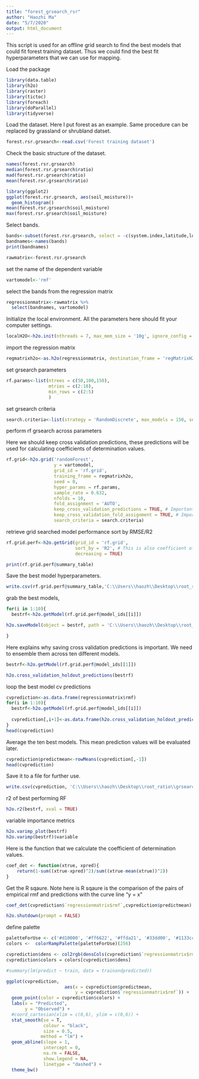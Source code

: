 ---
title: "forest_grsearch_rsr"
author: "Haozhi Ma"
date: "5/7/2020"
output: html_document
---


This script is used for an offline grid search to find the best models that could fit forest training dataset. Thus we could find the best fit hyperparameters that we can use for mapping.


Load the package
```{R}
library(data.table)
library(h2o)
library(raster)
library(tictoc)
library(foreach)
library(doParallel)
library(tidyverse)
```
Load the dataset. Here I put forest as an example. Same procedure can be replaced by grassland or shrubland datset. 

```{R}
forest.rsr.grsearch<-read.csv('Forest training dataset')

```

Check the basic structure of the dataset.
```{R}
names(forest.rsr.grsearch)
median(forest.rsr.grsearch$ratio)
mad(forest.rsr.grsearch$ratio)
mean(forest.rsr.grsearch$ratio)
```
```{R}
library(ggplot2)
ggplot(forest.rsr.grsearch, aes(soil_moisture))+
  geom_histogram()
mean(forest.rsr.grsearch$soil_moisture)
max(forest.rsr.grsearch$soil_moisture)
```

Select bands.

```{R}
bands<-subset(forest.rsr.grsearch, select = -c(system.index,latitude,longitude,index,Pixel_Lat, Pixel_Long,latitude_209564535,longitude_209564535,ratio,.geo,Global_Biomass_IPCC,X,X_1,Abs_Lat,rmf))
bandnames<-names(bands)
print(bandnames)

```


```{R}
rawmatrix<-forest.rsr.grsearch

```



set the name of the dependent variable

```{R}
vartomodel<-'rmf'
```
select the bands from the regression matrix
```{R}
regressionmatrix<-rawmatrix %>%
  select(bandnames, vartomodel)
```

Initialize the local environment. All the parameters here should fit your computer settings.
```{R}
localH2O<-h2o.init(nthreads = 7, max_mem_size = '10g', ignore_config = TRUE)

```


import the regression matrix
```{R}
regmatrixh2o<-as.h2o(regressionmatrix, destination_frame = 'regMatrixH2O')
```


set grsearch parameters

```{R}
rf.params<-list(ntrees = c(50,100,150),
                mtries = c(2:10),
                min_rows = c(2:5)
                )

```

set grsearch criteria

```{R}
search.criteria<-list(strategy = 'RandomDiscrete', max_models = 150, seed = 0, max_runtime_secs = 3600)


```



perform rf grsearch across parameters

Here we should keep cross validation predictions, these predictions will be used for calculating coefficients of determination values. 
```{R}
rf.grid<-h2o.grid('randomForest',
                  y = vartomodel,
                  grid_id = 'rf.grid',
                  training_frame = regmatrixh2o,
                  seed = 0,
                  hyper_params = rf.params,
                  sample_rate = 0.632,
                  nfolds = 10,
                  fold_assignment = 'AUTO',
                  keep_cross_validation_predictions = TRUE, # Important!
                  keep_cross_validation_fold_assignment = TRUE, # Important!
                  search_criteria = search.criteria)
```



retrieve grid searched model performance sort by RMSE/R2


```{R}
rf.grid.perf<-h2o.getGrid(grid_id = 'rf.grid',
                          sort_by = 'R2', # This is also coefficient of determinaion values
                          decreasing = TRUE)

```





```{R}
print(rf.grid.perf@summary_table)

```

Save the best model hyperparameters.
```{R}
write.csv(rf.grid.perf@summary_table,'C:\\Users\\haozh\\Desktop\\root_ratio\\grsearch\\forest_rfgrsearch_r2_20200517.csv')
```

grab the best models,

```{R}

for(i in 1:10){
  bestrf<-h2o.getModel(rf.grid.perf@model_ids[[i]])

h2o.saveModel(object = bestrf, path = 'C:\\Users\\haozh\\Desktop\\root_ratio\\grsearch\\best_forest_models',force = TRUE)

}

```


Here explains why saving cross validation predictions is important. We need to ensemble them across ten different models.

```{R}
bestrf<-h2o.getModel(rf.grid.perf@model_ids[[1]])

h2o.cross_validation_holdout_predictions(bestrf)

```

loop the best model cv predictions


```{R}
cvprediction<-as.data.frame(regressionmatrix$rmf)
for(i in 1:10){
  bestrf<-h2o.getModel(rf.grid.perf@model_ids[[i]])
  
  cvprediction[,i+1]<-as.data.frame(h2o.cross_validation_holdout_predictions(bestrf))
}
head(cvprediction)
```
Average the ten best models. This mean prediction values will be evaluated later.
```{R}
cvprediction$predictmean<-rowMeans(cvprediction[,-1])
head(cvprediction)
```


Save it to a file for further use.
```{R}

write.csv(cvprediction, 'C:\\Users\\haozh\\Desktop\\root_ratio\\grsearch\\forest_cvprediction_20200821.csv')

```


r2 of best performing RF

```{R}
h2o.r2(bestrf, xval = TRUE)

```
variable importance metrics

```{R}
h2o.varimp_plot(bestrf)
h2o.varimp(bestrf)$variable
```

Here is the function that we calculate the coefficient of determination values. 

```{R}
coef_det <- function(xtrue, xpred){
    return(1-sum((xtrue-xpred)^2)/sum((xtrue-mean(xtrue))^2))
}

```
Get the R sqaure. Note here is R sqaure is the comparison of the pairs of empirical rmf and predictions with the curve line "y = x" 
```{R}
coef_det(cvprediction$`regressionmatrix$rmf`,cvprediction$predictmean)

```


```{R}
h2o.shutdown(prompt = FALSE)

```


define palette

```{R}
paletteForUse <- c('#d10000', '#ff6622', '#ffda21', '#33dd00', '#1133cc', '#220066', '#330044')
colors <-  colorRampPalette(paletteForUse)(256)

cvprediction$dens <- col2rgb(densCols(cvprediction$`regressionmatrix$rmf`, cvprediction$predictmean))[1,] + 1L
cvprediction$colors = colors[cvprediction$dens]

#summary(lm(predict ~ train, data = trainandpredicted))

```

```{R}
ggplot(cvprediction, 
                      aes(x = cvprediction$predictmean, 
                          y = cvprediction$`regressionmatrix$rmf`)) +
  geom_point(color = cvprediction$colors) +
  labs(x = "Predicted",
       y = "Observed") +
  #coord_cartesian(xlim = c(0,6), ylim = c(0,6)) +
  stat_smooth(se = T,
              colour = "black",
              size = 0.5,
             method = "lm") +
  geom_abline(slope = 1,
              intercept = 0,
              na.rm = FALSE, 
              show.legend = NA, 
              linetype = "dashed") +
  theme_bw()

```


